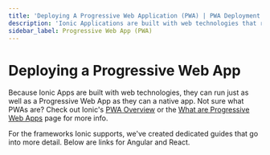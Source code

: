 ```yaml
---
title: 'Deploying A Progressive Web Application (PWA) | PWA Deployment'
description: 'Ionic Applications are built with web technologies that run just as well as a Progressive Web App as they do a native app. Learn how to deploy a PWA with Ionic.'
sidebar_label: Progressive Web App (PWA)
---
```



# Deploying a Progressive Web App

Because Ionic Apps are built with web technologies, they can run just as well as a Progressive Web App as they can a native app. Not sure what PWAs are? Check out Ionic's <a href="https://ionicframework.com/pwa" target="_blank">PWA Overview</a> or the [What are Progressive Web Apps](../core-concepts/what-are-progressive-web-apps.mdx) page for more info.

For the frameworks Ionic supports, we've created dedicated guides that go into more detail. Below are links for Angular and React.

<DocsCards>
  <DocsCard header="Angular" href="../angular/pwa" img={require('./_assets/img/angular.svg').default}></DocsCard>
  <DocsCard header="React" href="../react/pwa" img={require('./_assets/img/react.svg').default}></DocsCard>
</DocsCards>
